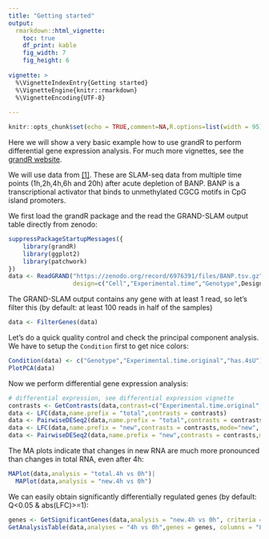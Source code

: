 ```yaml
---
title: "Getting started"
output: 
  rmarkdown::html_vignette:
    toc: true
    df_print: kable
    fig_width: 7
    fig_height: 6
      
vignette: >
  %\VignetteIndexEntry{Getting started}
  %\VignetteEngine{knitr::rmarkdown}
  %\VignetteEncoding{UTF-8}
  
---
```

```r
knitr::opts_chunk$set(echo = TRUE,comment=NA,R.options=list(width = 95))
```

Here we will show a very basic example how to use grandR to perform differential gene expression analysis. For much more vignettes, see the [grandR website](https://grandr.erhard-lab.de).

We will use data from [[1]](https://www.nature.com/articles/s41586-021-03689-8). These are SLAM-seq data from multiple time points (1h,2h,4h,6h and 20h) after acute depletion of BANP. BANP is a transcriptional activator that binds to unmethylated CGCG motifs in CpG island promoters. 

We first load the grandR package and the read the GRAND-SLAM output table directly from zenodo:

```r
suppressPackageStartupMessages({
    library(grandR)
    library(ggplot2)
    library(patchwork)
})
data <- ReadGRAND("https://zenodo.org/record/6976391/files/BANP.tsv.gz",
                  design=c("Cell","Experimental.time","Genotype",Design$dur.4sU,Design$has.4sU,Design$Replicate))
```

The GRAND-SLAM output contains any gene with at least 1 read, so let's filter this (by default: at least 100 reads in half of the samples)

```r
data <- FilterGenes(data)
```

Let's do a quick quality control and check the principal component analysis. We have to setup the `Condition` first to get nice colors:
```r
Condition(data) <- c("Genotype","Experimental.time.original","has.4sU")
PlotPCA(data)
```

Now we perform differential gene expression analysis:
```r
# differential expression, see differential expression vignette
contrasts <- GetContrasts(data,contrast=c("Experimental.time.original","0h"),columns = Genotype=='dTag')
data <- LFC(data,name.prefix = "total",contrasts = contrasts)
data <- PairwiseDESeq2(data,name.prefix = "total",contrasts = contrasts)
data <- LFC(data,name.prefix = "new",contrasts = contrasts,mode="new", normalization = "total")
data <- PairwiseDESeq2(data,name.prefix = "new",contrasts = contrasts,mode="new", normalization = "total")
```

The MA plots indicate that changes in new RNA are much more pronounced than changes in total RNA, even after 4h:

```r
MAPlot(data,analysis = "total.4h vs 0h")|
  MAPlot(data,analysis = "new.4h vs 0h")
```

We can easily obtain significantly differentially regulated genes (by default: Q<0.05 & abs(LFC)>=1):
```r
genes <- GetSignificantGenes(data,analysis = "new.4h vs 0h", criteria = Q<0.05 & LFC< -1)
GetAnalysisTable(data,analyses = "4h vs 0h",genes = genes, columns = "LFC|Q", gene.info = FALSE)
```
